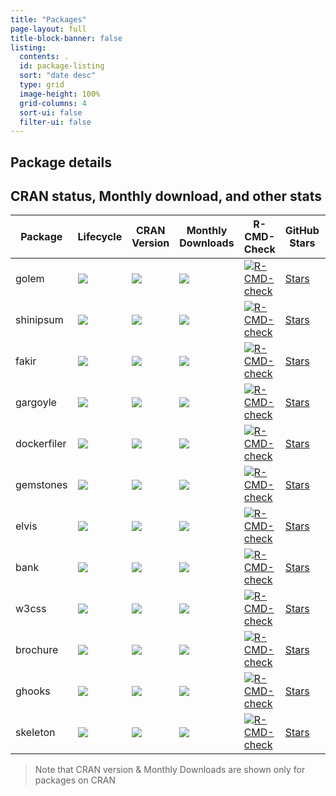 ```yaml
---
title: "Packages"
page-layout: full
title-block-banner: false
listing:
  contents: .
  id: package-listing
  sort: "date desc"
  type: grid
  image-height: 100%
  grid-columns: 4
  sort-ui: false
  filter-ui: false
---
```


## Package details

::: {#package-listing}
:::



## CRAN status, Monthly download, and other stats

|Package|Lifecycle|CRAN Version|Monthly Downloads| R-CMD-Check|GitHub Stars|GitHub Issues|
|---|---|---|---|---|---|---|
|golem|<img src="https://lifecycle.r-lib.org/articles/figures/lifecycle-stable.svg"/>|<a href="https://CRAN.R-project.org/package=golem">  <img src="https://www.r-pkg.org/badges/version/golem"/></a>|<a target="_blank" href="https://cranlogs.r-pkg.org/downloads/total/last-month/golem">  <img src="https://cranlogs.r-pkg.org/badges/golem"/></a>|<a target="_blank" href="https://github.com/ThinkR-open/golem/actions">  <img src="https://github.com/ThinkR-open/golem/workflows/R-CMD-check/badge.svg" alt="R-CMD-check"/></a>|<a class="github-button" target = "_blank" href="https://github.com/ThinkR-open/golem" data-icon="octicon-star" data-show-count="true" aria-label="Star this on GitHub">Stars</a>|<a class="github-button" href="https://github.com/ThinkR-open/golem/issues" target = "_blank" data-icon="octicon-issue-opened"  data-show-count="true" aria-label="Issue buttons/github-buttons on GitHub">Issues</a>|
|shinipsum|<img src="https://lifecycle.r-lib.org/articles/figures/lifecycle-stable.svg"/>|<a href="https://CRAN.R-project.org/package=shinipsum">  <img src="https://www.r-pkg.org/badges/version/shinipsum"/></a>|<a target="_blank" href="https://cranlogs.r-pkg.org/downloads/total/last-month/shinipsum">  <img src="https://cranlogs.r-pkg.org/badges/shinipsum"/></a>|<a target="_blank" href="https://github.com/ThinkR-open/shinipsum/actions">  <img src="https://github.com/ThinkR-open/shinipsum/workflows/R-CMD-check/badge.svg" alt="R-CMD-check"/></a>|<a class="github-button" target = "_blank" href="https://github.com/ThinkR-open/shinipsum" data-icon="octicon-star" data-show-count="true" aria-label="Star this on GitHub">Stars</a>|<a class="github-button" href="https://github.com/ThinkR-open/shinipsum/issues" target = "_blank" data-icon="octicon-issue-opened"  data-show-count="true" aria-label="Issue buttons/github-buttons on GitHub">Issues</a>|
|fakir|<img src="https://lifecycle.r-lib.org/articles/figures/lifecycle-stable.svg"/>|<a href="https://CRAN.R-project.org/package=fakir">  <img src="https://www.r-pkg.org/badges/version/fakir"/></a>|<a target="_blank" href="https://cranlogs.r-pkg.org/downloads/total/last-month/fakir">  <img src="https://cranlogs.r-pkg.org/badges/fakir"/></a>|<a target="_blank" href="https://github.com/ThinkR-open/fakir/actions">  <img src="https://github.com/ThinkR-open/fakir/workflows/R-CMD-check/badge.svg" alt="R-CMD-check"/></a>|<a class="github-button" target = "_blank" href="https://github.com/ThinkR-open/fakir" data-icon="octicon-star" data-show-count="true" aria-label="Star this on GitHub">Stars</a>|<a class="github-button" href="https://github.com/ThinkR-open/fakir/issues" target = "_blank" data-icon="octicon-issue-opened"  data-show-count="true" aria-label="Issue buttons/github-buttons on GitHub">Issues</a>|
|gargoyle|<img src="https://lifecycle.r-lib.org/articles/figures/lifecycle-stable.svg"/>|<a href="https://CRAN.R-project.org/package=gargoyle">  <img src="https://www.r-pkg.org/badges/version/gargoyle"/></a>|<a target="_blank" href="https://cranlogs.r-pkg.org/downloads/total/last-month/gargoyle">  <img src="https://cranlogs.r-pkg.org/badges/gargoyle"/></a>|<a target="_blank" href="https://github.com/colinfay/gargoyle/actions">  <img src="https://github.com/colinfay/gargoyle/workflows/R-CMD-check/badge.svg" alt="R-CMD-check"/></a>|<a class="github-button" target = "_blank" href="https://github.com/colinfay/gargoyle" data-icon="octicon-star" data-show-count="true" aria-label="Star this on GitHub">Stars</a>|<a class="github-button" href="https://github.com/colinfay/gargoyle/issues" target = "_blank" data-icon="octicon-issue-opened"  data-show-count="true" aria-label="Issue buttons/github-buttons on GitHub">Issues</a>|
|dockerfiler|<img src="https://lifecycle.r-lib.org/articles/figures/lifecycle-stable.svg"/>|<a href="https://CRAN.R-project.org/package=dockerfiler">  <img src="https://www.r-pkg.org/badges/version/dockerfiler"/></a>|<a target="_blank" href="https://cranlogs.r-pkg.org/downloads/total/last-month/dockerfiler">  <img src="https://cranlogs.r-pkg.org/badges/dockerfiler"/></a>|<a target="_blank" href="https://github.com/thinkr-open/dockerfiler/actions">  <img src="https://github.com/thinkr-open/dockerfiler/workflows/R-CMD-check/badge.svg" alt="R-CMD-check"/></a>|<a class="github-button" target = "_blank" href="https://github.com/thinkr-open/dockerfiler" data-icon="octicon-star" data-show-count="true" aria-label="Star this on GitHub">Stars</a>|<a class="github-button" href="https://github.com/thinkr-open/dockerfiler/issues" target = "_blank" data-icon="octicon-issue-opened"  data-show-count="true" aria-label="Issue buttons/github-buttons on GitHub">Issues</a>|
|gemstones|<img src="https://lifecycle.r-lib.org/articles/figures/lifecycle-experimental.svg"/>|<a href="https://CRAN.R-project.org/package=gemstones">  <img src="https://www.r-pkg.org/badges/version/gemstones"/></a>|<a target="_blank" href="https://cranlogs.r-pkg.org/downloads/total/last-month/gemstones">  <img src="https://cranlogs.r-pkg.org/badges/gemstones"/></a>|<a target="_blank" href="https://github.com/thinkr-open/gemstones/actions">  <img src="https://github.com/thinkr-open/gemstones/workflows/R-CMD-check/badge.svg" alt="R-CMD-check"/></a>|<a class="github-button" target = "_blank" href="https://github.com/thinkr-open/gemstones" data-icon="octicon-star" data-show-count="true" aria-label="Star this on GitHub">Stars</a>|<a class="github-button" href="https://github.com/thinkr-open/gemstones/issues" target = "_blank" data-icon="octicon-issue-opened"  data-show-count="true" aria-label="Issue buttons/github-buttons on GitHub">Issues</a>|
|elvis|<img src="https://lifecycle.r-lib.org/articles/figures/lifecycle-experimental.svg"/>|<a href="https://CRAN.R-project.org/package=elvis">  <img src="https://www.r-pkg.org/badges/version/elvis"/></a>|<a target="_blank" href="https://cranlogs.r-pkg.org/downloads/total/last-month/elvis">  <img src="https://cranlogs.r-pkg.org/badges/elvis"/></a>|<a target="_blank" href="https://github.com/thinkr-open/elvis/actions">  <img src="https://github.com/thinkr-open/elvis/workflows/R-CMD-check/badge.svg" alt="R-CMD-check"/></a>|<a class="github-button" target = "_blank" href="https://github.com/thinkr-open/elvis" data-icon="octicon-star" data-show-count="true" aria-label="Star this on GitHub">Stars</a>|<a class="github-button" href="https://github.com/thinkr-open/elvis/issues" target = "_blank" data-icon="octicon-issue-opened"  data-show-count="true" aria-label="Issue buttons/github-buttons on GitHub">Issues</a>|
|bank|<img src="https://lifecycle.r-lib.org/articles/figures/lifecycle-experimental.svg"/>|<a href="https://CRAN.R-project.org/package=bank">  <img src="https://www.r-pkg.org/badges/version/bank"/></a>|<a target="_blank" href="https://cranlogs.r-pkg.org/downloads/total/last-month/bank">  <img src="https://cranlogs.r-pkg.org/badges/bank"/></a>|<a target="_blank" href="https://github.com/thinkr-open/bank/actions">  <img src="https://github.com/thinkr-open/bank/workflows/R-CMD-check/badge.svg" alt="R-CMD-check"/></a>|<a class="github-button" target = "_blank" href="https://github.com/thinkr-open/bank" data-icon="octicon-star" data-show-count="true" aria-label="Star this on GitHub">Stars</a>|<a class="github-button" href="https://github.com/thinkr-open/bank/issues" target = "_blank" data-icon="octicon-issue-opened"  data-show-count="true" aria-label="Issue buttons/github-buttons on GitHub">Issues</a>|
|w3css|<img src="https://lifecycle.r-lib.org/articles/figures/lifecycle-experimental.svg"/>|<a href="https://CRAN.R-project.org/package=w3css">  <img src="https://www.r-pkg.org/badges/version/w3css"/></a>|<a target="_blank" href="https://cranlogs.r-pkg.org/downloads/total/last-month/w3css">  <img src="https://cranlogs.r-pkg.org/badges/w3css"/></a>|<a target="_blank" href="https://github.com/thinkr-open/w3css/actions">  <img src="https://github.com/thinkr-open/w3css/workflows/R-CMD-check/badge.svg" alt="R-CMD-check"/></a>|<a class="github-button" target = "_blank" href="https://github.com/thinkr-open/w3css" data-icon="octicon-star" data-show-count="true" aria-label="Star this on GitHub">Stars</a>|<a class="github-button" href="https://github.com/thinkr-open/w3css/issues" target = "_blank" data-icon="octicon-issue-opened"  data-show-count="true" aria-label="Issue buttons/github-buttons on GitHub">Issues</a>|
|brochure|<img src="https://lifecycle.r-lib.org/articles/figures/lifecycle-experimental.svg"/>|<a href="https://CRAN.R-project.org/package=brochure">  <img src="https://www.r-pkg.org/badges/version/brochure"/></a>|<a target="_blank" href="https://cranlogs.r-pkg.org/downloads/total/last-month/brochure">  <img src="https://cranlogs.r-pkg.org/badges/brochure"/></a>|<a target="_blank" href="https://github.com/colinfay/brochure/actions">  <img src="https://github.com/colinfay/brochure/workflows/R-CMD-check/badge.svg" alt="R-CMD-check"/></a>|<a class="github-button" target = "_blank" href="https://github.com/colinfay/brochure" data-icon="octicon-star" data-show-count="true" aria-label="Star this on GitHub">Stars</a>|<a class="github-button" href="https://github.com/colinfay/brochure/issues" target = "_blank" data-icon="octicon-issue-opened"  data-show-count="true" aria-label="Issue buttons/github-buttons on GitHub">Issues</a>|
|ghooks|<img src="https://lifecycle.r-lib.org/articles/figures/lifecycle-experimental.svg"/>|<a href="https://CRAN.R-project.org/package=ghooks">  <img src="https://www.r-pkg.org/badges/version/ghooks"/></a>|<a target="_blank" href="https://cranlogs.r-pkg.org/downloads/total/last-month/ghooks">  <img src="https://cranlogs.r-pkg.org/badges/ghooks"/></a>|<a target="_blank" href="https://github.com/thinkr-open/ghooks/actions">  <img src="https://github.com/thinkr-open/ghooks/workflows/R-CMD-check/badge.svg" alt="R-CMD-check"/></a>|<a class="github-button" target = "_blank" href="https://github.com/thinkr-open/ghooks" data-icon="octicon-star" data-show-count="true" aria-label="Star this on GitHub">Stars</a>|<a class="github-button" href="https://github.com/thinkr-open/ghooks/issues" target = "_blank" data-icon="octicon-issue-opened"  data-show-count="true" aria-label="Issue buttons/github-buttons on GitHub">Issues</a>|
|skeleton|<img src="https://lifecycle.r-lib.org/articles/figures/lifecycle-experimental.svg"/>|<a href="https://CRAN.R-project.org/package=skeleton">  <img src="https://www.r-pkg.org/badges/version/skeleton"/></a>|<a target="_blank" href="https://cranlogs.r-pkg.org/downloads/total/last-month/skeleton">  <img src="https://cranlogs.r-pkg.org/badges/skeleton"/></a>|<a target="_blank" href="https://github.com/colinfay/skeleton/actions">  <img src="https://github.com/colinfay/skeleton/workflows/R-CMD-check/badge.svg" alt="R-CMD-check"/></a>|<a class="github-button" target = "_blank" href="https://github.com/colinfay/skeleton" data-icon="octicon-star" data-show-count="true" aria-label="Star this on GitHub">Stars</a>|<a class="github-button" href="https://github.com/colinfay/skeleton/issues" target = "_blank" data-icon="octicon-issue-opened"  data-show-count="true" aria-label="Issue buttons/github-buttons on GitHub">Issues</a>|

<script async defer src="https://buttons.github.io/buttons.js"></script>



> Note that CRAN version & Monthly Downloads are shown only for packages on CRAN

